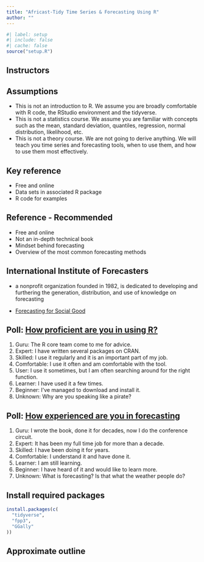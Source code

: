 ```yaml
---
title: "Africast-Tidy Time Series & Forecasting Using R"
author: ""
---
```


```r
#| label: setup
#| include: false
#| cache: false
source("setup.R")
```

## Instructors

\placefig{0.6}{1.5}{width=3.5cm}{Rob}
\begin{textblock}{8.2}(5.6,1.3)
\begin{alertblock}{Bahman Rostami-Tabar}
\href{https://www.bahmanrt.com/}{\faIcon{home} bahmanrt.com}\\
\href{https://github.com/bahmanrostamitabar}{\faIcon{github}  @bahmanrostamitabar}\\
\href{mailto:Rostami-TabarB@cardiff.ac.uk}{\faIcon{envelope}  Rostami-TabarB@cardiff.ac.uk}
\end{alertblock}
\end{textblock}

\placefig{0.6}{5.4}{width=3.5cm}{Mitch}
\begin{textblock}{8.2}(5.6,5.4)
\begin{alertblock}{Mitchell O'Hara-Wild}
\href{https://mitchelloharawild.com}{\faIcon{home} mitchelloharawild.com}\\
\href{https://github.com/mitchoharawild}{\faIcon{github}  @mitchelloharawild}\\
\href{mailto:Mitch.OHara-Wild@monash.edu}{\faIcon{envelope}  Mitch.OHara-Wild@monash.edu}
\end{alertblock}
\end{textblock}

## Assumptions

  * This is not an introduction to R. We assume you are broadly comfortable with R code, the RStudio environment and the tidyverse.
  * This is not a statistics course. We assume you are familiar with concepts such as the mean, standard deviation, quantiles, regression, normal distribution, likelihood, etc.
  * This is not a theory course. We are not going to derive anything. We will teach you time series and forecasting tools, when to use them, and how to use them most effectively.

## Key reference

\large

\begin{block}{}\bf
\hangafter=1\hangindent=.3cm
 {Hyndman, R.~J. \& Athanasopoulos, G. (2021) \emph{Forecasting: principles and practice}, 3rd ed.}
\end{block}\pause
\begin{alertblock}{}\Large
\centerline{\bf OTexts.org/fpp3/}
\end{alertblock}

\pause

  * Free and online
  * Data sets in associated R package
  * R code for examples
  
## Reference - Recommended

\large

\begin{block}{}\bf
\hangafter=1\hangindent=.3cm
 {Kolassa S., Rostami-Tabar B., \& Siemsen, E. (2023) \emph{https://dfep.netlify.app/}, 1st ed.}
\end{block}\pause
\begin{alertblock}{}\Large
\centerline{\bf https://dfep.netlify.app/}
\end{alertblock}

\pause

  * Free and online
  * Not an in-depth technical book
  * Mindset behind forecasting
  * Overview of the most common forecasting methods

## International Institute of Forecasters

- a nonprofit organization founded in 1982, is dedicated to developing and furthering the generation, distribution, and use of knowledge on forecasting

- [Forecasting for Social Good](https://forecasters.org/programs/communities/forecasting-for-social-good-f4sg/)

## Poll: [How proficient are you in using R?](https://www.menti.com/alfmobtvo9wb)

\fontsize{14}{15}\sf

  1. Guru: The R core team come to me for advice.
  1. Expert: I have written several packages on CRAN.
  1. Skilled: I use it regularly and it is an important part of my job.
  1. Comfortable: I use it often and am comfortable with the tool.
  1. User: I use it sometimes, but I am often searching around for the right function.
  1. Learner: I have used it a few times.
  1. Beginner: I've managed to download and install it.
  1. Unknown: Why are you speaking like a pirate?
  
## Poll: [How experienced are you in forecasting](https://www.menti.com/alfmobtvo9wb)

  1. Guru: I wrote the book, done it for decades, now I do the conference circuit.
  2. Expert: It has been my full time job for more than a decade.
  3. Skilled: I have been doing it for years.
  1. Comfortable: I understand it and have done it.
  1. Learner: I am still learning.
  1. Beginner: I have heard of it and would like to learn more.
  1. Unknown: What is forecasting? Is that what the weather people do?

## Install required packages

```r
install.packages(c(
  "tidyverse",
  "fpp3",
  "GGally"
))
```

## Approximate outline
\vspace*{-0.1cm}\centering\fontsize{12}{12}\sf
\begin{tabular}{rp{6.6cm}l}
  \bf Session & \bf Topic                   & \bf Chapter \\
  \midrule
  1       & 1. Basics of time series and data structures    & 2 \\
  1       & 2. Time series patterns and basic graphics      & 2 \\
  2       & 3. Transforming / adjusting time series         & 3 \\
  2       & 4. Computing and visualizing features     & 4 \\
  3       & 5. Basic modeling / forecasting & 1,3,5 \\
  3       & 6. Forecasting with regression, how to represent temporal structure with regressors          & 7,10 \\
  4       & 7. Exponential smoothing       & 8 \\
  4       & 8. ARIMA models                & 9 \\
  5       & 9. Basic training and test accuracy       & 5 \\
  5       & 10. Residual diagnostics and cross validation                & 5 \\
  \bottomrule
\end{tabular}

\vspace*{.0cm}\begin{alertblock}{}{\centerline{\Large\textbf{bit.ly/fable2023}}}
\end{alertblock}
